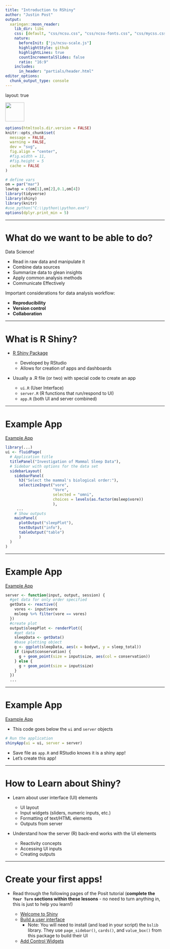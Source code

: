 ```yaml
---
title: "Introduction to RShiny"
author: "Justin Post"
output:
  xaringan::moon_reader:
    lib_dir: libs
    css: [default, "css/ncsu.css", "css/ncsu-fonts.css", "css/mycss.css"]
    nature:
      beforeInit: ["js/ncsu-scale.js"]
      highlightStyle: github
      highlightLines: true
      countIncrementalSlides: false
      ratio: "16:9"
    includes:
      in_header: "partials/header.html"
editor_options: 
  chunk_output_type: console
---
```



layout: true

<div class="my-footer"><img src="img/logo.png" style="height: 60px;"/></div> 

```r
options(htmltools.dir.version = FALSE)
knitr::opts_chunk$set(
  message = FALSE,
  warning = FALSE,
  dev = "svg",
  fig.align = "center",
  #fig.width = 11,
  #fig.height = 5
  cache = FALSE
)

# define vars
om = par("mar")
lowtop = c(om[1],om[2],0.1,om[4])
library(tidyverse)
library(shiny)
library(knitr)
#use_python("C:\\python\\python.exe")
options(dplyr.print_min = 5)
```

---

# What do we want to be able to do?

Data Science!

- Read in raw data and manipulate it
- Combine data sources
- Summarize data to glean insights
- Apply common analysis methods
- Communicate Effectively

Important considerations for data analysis workflow: 

- **Reproducibility**  
- **Version control**  
- **Collaboration**  

---

# What is R Shiny?  

- [R Shiny Package](https://shiny.posit.co/)  

    + Developed by RStudio  
    + Allows for creation of apps and dashboards  
  
- Usually a .R file (or two) with special code to create an app  
  
    + `ui.R` (User Interface)  
    + `server.R` (R functions that run/respond to UI)
    + `app.R` (both UI and server combined)  


---

# Example App

[Example App](https://shiny.stat.ncsu.edu/jbpost2/BasicApp/)

```r
library(...)
ui <- fluidPage(
  # Application title
  titlePanel("Investigation of Mammal Sleep Data"),
  # Sidebar with options for the data set
  sidebarLayout(
    sidebarPanel(
      h3("Select the mammal's biological order:"),
      selectizeInput("vore", 
                     "Vore", 
                     selected = "omni", 
                     choices = levels(as.factor(msleep$vore))
                     ),
     ...
    # Show outputs
    mainPanel(
      plotOutput("sleepPlot"),
      textOutput("info"),
      tableOutput("table")
      )
  )
)
```


---

# Example App

[Example App](https://shiny.stat.ncsu.edu/jbpost2/BasicApp/)

```r
server <- function(input, output, session) {
  #get data for only order specified
  getData <- reactive({
    vores <- input$vore
    msleep %>% filter(vore == vores)
  })
  #create plot
  output$sleepPlot <- renderPlot({
    #get data
    sleepData <- getData()
    #base plotting object
    g <- ggplot(sleepData, aes(x = bodywt, y = sleep_total))
    if (input$conservation) {
      g + geom_point(size = input$size, aes(col = conservation))
    } else {
      g + geom_point(size = input$size)
    }
  })
  ...
```


---

# Example App

[Example App](https://shiny.stat.ncsu.edu/jbpost2/BasicApp/)

- This code goes below the `ui` and `server` objects

```r
# Run the application 
shinyApp(ui = ui, server = server)
```

- Save file as `app.R` and RStudio knows it is a shiny app!
- Let's create this app!


---

# How to Learn about Shiny?

- Learn about user interface (UI) elements  

    + UI layout
    + Input widgets (sliders, numeric inputs, etc.)
    + Formatting of text/HTML elements
    + Outputs from server

- Understand how the server (R) back-end works with the UI elements  

    + Reactivity concepts
    + Accessing UI inputs
    + Creating outputs


---

# Create your first apps!

- Read through the following pages of the Posit tutorial (**complete the `Your Turn` sections within these lessons** - no need to turn anything in, this is just to help you learn!)

    - [Welcome to Shiny](https://shiny.posit.co/r/getstarted/shiny-basics/lesson1/)
    - [Build a user interface](https://shiny.posit.co/r/getstarted/shiny-basics/lesson2/)
        + Note: You will need to install (and load in your script) the `bslib` library. They use `page_sidebar()`, `cards()`, and `value_box()` from this package to build their UI
        
    - [Add Control Widgets](https://shiny.posit.co/r/getstarted/shiny-basics/lesson3/)
    
